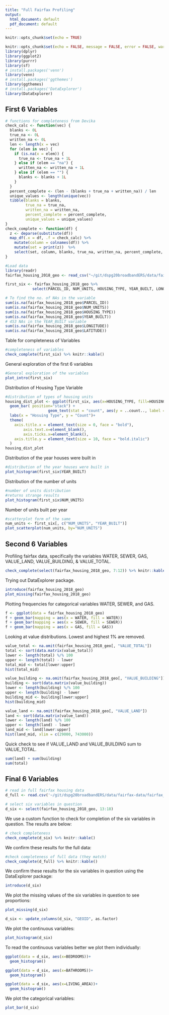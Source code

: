 ```yaml
---
title: "Full Fairfax Profiling"
output:
  html_document: default
  pdf_document: default
---
```


```r
knitr::opts_chunk$set(echo = TRUE)
```

```r
knitr::opts_chunk$set(echo = FALSE, message = FALSE, error = FALSE, warning = FALSE)
library(dplyr)
library(ggplot2)
library(purrr)
library(sf)  
# install.packages('venn')
library(venn)
# install.packages('ggthemes')
library(ggthemes)
# install.packages('DataExplorer')
library(DataExplorer)
```


## First 6 Variables

```r
# functions for completeness from Devika
check_calc <- function(vec) {
  blanks <- 0L
  true_na <- 0L
  written_na <- 0L
  len <- length(x = vec)
  for (elem in vec) {
    if (is.na(x = elem)) {
      true_na <- true_na + 1L
    } else if (elem == "na") {
      written_na <- written_na + 1L
    } else if (elem == "") {
      blanks <- blanks + 1L
    }
  }
  percent_complete <- (len - (blanks + true_na + written_na)) / len
  unique_values <- length(unique(vec))
  tibble(blanks = blanks,
         true_na = true_na,
         written_na = written_na,
         percent_complete = percent_complete,
         unique_values = unique_values)
}
check_complete <- function(df) {
  z <- deparse(substitute(df))
  map_df(.x = df, .f = check_calc) %>%
    mutate(column = colnames(df)) %>%
    mutate(set = print(z))  %>%
    select(set, column, blanks, true_na, written_na, percent_complete, unique_values)
}
```

```r
#Load data 
library(readr)
fairfax_housing_2018_geo <- read_csv("~/git/dspg20broadbandERS/data/fairfax-data/fairfax_housing_2018_geo.csv")

first_six <- fairfax_housing_2018_geo %>%
            select(PARCEL_ID, NUM_UNITS, HOUSING_TYPE, YEAR_BUILT, LONGITUDE, LATITUDE)
```


```r
# To find the no. of NAs in the variable 
sum(is.na(fairfax_housing_2018_geo$PARCEL_ID))
sum(is.na(fairfax_housing_2018_geo$NUM_UNITS))
sum(is.na(fairfax_housing_2018_geo$HOUSING_TYPE))
sum(is.na(fairfax_housing_2018_geo$YEAR_BUILT))
# 453 NAs in the YEAR_BUILT variable 
sum(is.na(fairfax_housing_2018_geo$LONGITUDE))
sum(is.na(fairfax_housing_2018_geo$LATITUDE))

```


Table for completeness of Variables

```r
#completeness of variables
check_complete(first_six) %>% knitr::kable()
```



General exploration of the first 6 variables

```r
#General exploration of the variables
plot_intro(first_six)
```



Distribution of Housing Type Variable

```r
#distribution of types of housing units
housing_dist_plot <- ggplot(first_six, aes(x=HOUSING_TYPE, fill=HOUSING_TYPE)) +
  geom_bar( position="stack") +
                   geom_text(stat = "count", aes(y = ..count.., label = ..count..), position = "identity", vjust=-0.3 ) +
  labs(x = "Hosuing Type", y = "Count")+
  theme(
    axis.title.x = element_text(size = 0, face = "bold"),
        axis.text.x=element_blank(),
        axis.ticks.x=element_blank(),
    axis.title.y = element_text(size = 10, face = "bold.italic")
  )
housing_dist_plot
```


Distribution of the year houses were built in

```r
#distribution of the year houses were built in
plot_histogram(first_six$YEAR_BUILT)
```


Distribution of the number of units

```r
#number of units distribution
#returns strange results
plot_histogram(first_six$NUM_UNITS)

```


Number of units built per year

```r
#scatterplot form of the same
num_units <- first_six[, c("NUM_UNITS", "YEAR_BUILT")]
plot_scatterplot(num_units, by="NUM_UNITS") 
```

## Second 6 Variables

Profiling fairfax data, specifically the variables WATER, SEWER, GAS, VALUE_LAND, VALUE_BUILDING, & VALUE_TOTAL.


```r
check_complete(select(fairfax_housing_2018_geo, 7:12)) %>% knitr::kable()
```

Trying out DataExplorer package.

```r
introduce(fairfax_housing_2018_geo)
plot_missing(fairfax_housing_2018_geo)
```

Plotting frequencies for categorical variables WATER, SEWER, and GAS.

```r
f <- ggplot(data = fairfax_housing_2018_geo)
f + geom_bar(mapping = aes(x = WATER, fill = WATER))
f + geom_bar(mapping = aes(x = SEWER, fill = SEWER))
f + geom_bar(mapping = aes(x = GAS, fill = GAS))
```

Looking at value distributions. Lowest and highest 1% are removed.

```r
value_total <- na.omit(fairfax_housing_2018_geo[, "VALUE_TOTAL"])
total <- sort(data.matrix(value_total))
lower <- length(total) %/% 100
upper <- length(total) - lower
total_mid <- total[lower:upper]
hist(total_mid)
```

```r
value_building <- na.omit(fairfax_housing_2018_geo[, "VALUE_BUILDING"])
building <- sort(data.matrix(value_building))
lower <- length(building) %/% 100
upper <- length(building) - lower
building_mid <- building[lower:upper]
hist(building_mid)
```

```r
value_land <- na.omit(fairfax_housing_2018_geo[, "VALUE_LAND"])
land <- sort(data.matrix(value_land))
lower <- length(land) %/% 100
upper <- length(land) - lower
land_mid <- land[lower:upper]
hist(land_mid, xlim = c(29000, 743000))
```

Quick check to see if VALUE_LAND and VALUE_BUILDING sum to VALUE_TOTAL.

```r
sum(land) + sum(building)
sum(total)
```


## Final 6 Variables 

```r
# read in full fairfax housing data
d_full <- read.csv('~/git/dspg20broadbandERS/data/fairfax-data/fairfax_housing_2018_geo.csv')
```

```r
# select six variables in question
d_six <- select(fairfax_housing_2018_geo, 13:18)
```

We use a custom function to check for completion of the six variables in question. The results are below:

```r
# check completeness
check_complete(d_six) %>% knitr::kable()
```


We confirm these results for the full data:

```r
#check completeness of full data (they match)
check_complete(d_full) %>% knitr::kable()
```


We confirm these results for the six variables in question using the DataExplorer package:

```r
introduce(d_six)
```

We plot the missing values of the six variables in question to see proportions:

```r
plot_missing(d_six)
```


```r
d_six <- update_columns(d_six, "GEOID", as.factor)
```

We plot the continuous variables:

```r
plot_histogram(d_six)
```

To read the continuous variables better we plot them individually:

```r
ggplot(data = d_six, aes(x=BEDROOMS))+
  geom_histogram()
```


```r
ggplot(data = d_six, aes(x=BATHROOMS))+
  geom_histogram()
```

```r
ggplot(data = d_six, aes(x=LIVING_AREA))+
  geom_histogram()
```

We plot the categorical variables:

```r
plot_bar(d_six)
```

